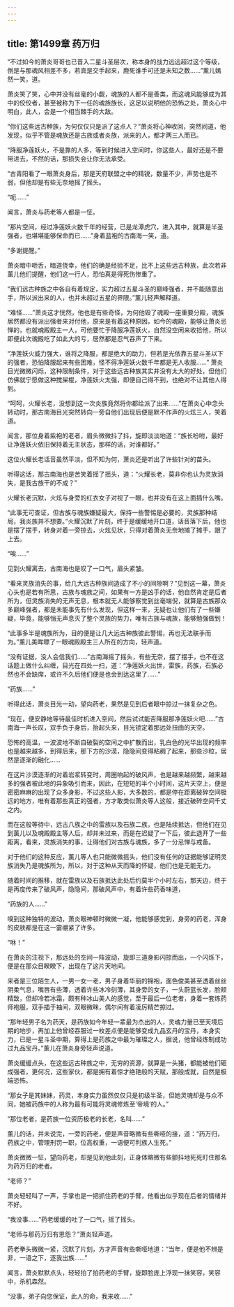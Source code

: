```yaml
---
---
---
```

title: 第1499章 药万归
---



“不过如今的萧炎哥哥也已晋入二星斗圣层次，称本身的战力远远超过这个等级，倒是与那魂风相差不多，若真是交手起来，鹿死谁手可还是未知之数……”薰儿嫣然一笑，道。

萧炎笑了笑，心中并没有丝毫的小觑，魂族的人都不是善类，而这魂风能够成为其中的佼佼者，甚至被称为下一任的魂族族长，这足以说明他的恐怖之处，萧炎心中明白，此人，会是一个相当棘手的大敌。

“你们这些远古种族，为何仅仅只是派了这点人？”萧炎将心神收回，突然间道，他发现，似乎不管是魂族还是古族或者炎族，派来的人，都才两三人而已。

“降服净莲妖火，不是靠的人多，等到时候进入空间时，你这些人，最好还是不要带进去，不然的话，那损失会让你无法承受。

“古青阳看了一眼萧炎身后，那是天府联盟之中的精锐，数量不少，声势也是不弱，但他却是有些无奈地摇了摇头。

“呃……”

闻言，萧炎与药老等人都是一怔。

“那片空间，经过净莲妖火数千年的经营，已是龙潭虎穴，进入其中，就算是半圣强者，也堪堪能够保命而已……”身着蓝袍的古南海一笑，道。

“多谢提醒。”

萧炎暗中咂舌，暗道侥幸，他们的确是经验不足，比不上这些远古种族，此次若非薰儿他们提醒，他们这一行人，恐怕真是得死伤惨重了。

“我们远古种族之中各自有着规定，实力超过五星斗圣的巅峰强者，并不能随意出手，所以派出来的人，也并未超过五星的界限。”薰儿轻声解释道。

“难怪……”萧炎这才恍然，他也是有些奇怪，为何他毁了魂殿一座重要分殿，魂族居然都没有派出强者来对付他，原来是有着这种原因，如今的魂殿，能够让萧炎忌惮的，也就魂殿殿主一人，可他要忙于降服净莲妖火，自然没空闲来收拾他，所以即便此次魂殿吃了如此大的亏，居然都是忍气吞声了下来。

“净莲妖火威力强大，谁将之降服，都是绝大的助力，但若是光依靠五星斗圣以下的强者，恐怕降服起来有些困难，怪不得净莲妖火数千年都是无人收服……” 萧炎目光微微闪烁，这种限制条件，对于这些远古种族其实并没有太大的好处，但他们仿佛就宁愿做这种搅屎棍，净莲妖火太强，即便自己得不到，也绝对不让其他人得到。

“呵呵，火耀长老，没想到这一次炎族竟然将你都给派了出来……”在萧炎心中念头转动时，那古南海目光突然转向一旁自他们出现后便是默不作声的火炫三人，笑着道。

闻言，那位身着紫袍的老者，眉头微微抖了抖，旋即淡淡地道：“族长吩咐，最好让净莲妖火依旧保持着无主状态，那样的话，对谁都好。”

这位火耀长老话音虽然平淡，但不知为何，萧炎还是听出了许些针对的苗头。

听得这话，那古南海也是苦笑着摇了摇头，道：“火耀长老，莫非你也认为灵族消失，是我古族干的不成？”

火耀长老沉默，火炫与身旁的红衣女子对视了一眼，也并没有在这上面插什么嘴。

“此事无可查证，但古族与魂族嫌疑最大，保持一些警惕是必要的，灵族那种结局，我炎族并不想要。”火耀沉默了片刻，终于是缓缓地开口道，话音落下后，他也是摆了摆手，转身对着一旁掠去，火炫见状，只得对着萧炎无奈地摊了摊手，跟了上去。

“唉……”

见到火耀离去，古南海也是叹了一口气，眉头紧皱。

“看来灵族消失的事，给几大远古种族间造成了不小的间隙啊？”见到这一幕，萧炎心头也是若有所思，古族与魂族之间，如果有一方是凶手的话，他自然肯定是后者所为，但灵族消失的无声无息，根本就无人能够察觉到丝毫端倪，就算是古族那众多巅峰强者，都是未能事先有什么发现，但这样一来，无疑也让他们有了一些嫌疑，毕竟，能够悄无声息灭了整个灵族的势力，唯有古族与魂族，能够勉强做到！

“此事多半是魂族所为，目的便是让几大远古种族彼此警惕，再也无法联手而为。”薰儿美眸瞟了一眼魂殿殿主三人所在的方向，轻声道。

“没有证据，没人会信我们……”古南海摇了摇头，有些无奈，摆了摆手，也不在这话题上做什么纠缠，目光在四处一扫，道：“净莲妖火出世，雷族，药族，石族必然也不会缺席，或许不久后他们便是也会到达这里了……”

“药族……”

听得此话，萧炎目光一动，望向药老，果然是见到后者眼中掠过一抹复杂之色。

“现在，便安静地等待最佳时机进入空间，然后试试能否降服那净莲妖火吧……”古南海一声长叹，双手负于身后，抬起头来，目光锁定着那远处扭曲的天空。

恐怖的高温，一波波地不断自破裂的空间之中扩散而出，乳白色的光华出现的频率也是越来越多，到得后来，那下方的沙漠，隐隐间变得粘稠了起来，那些沙粒，居然是逐渐的融化……

在这片沙漠逐渐的对着岩浆转变时，周圈响起的破风声，也是越来越频繁，越来越多的强者被此地的异象吸引而来，因此，在短短的半个小时间，这片天空上，便是密密麻麻的出现了众多身影，不过这些人影，大多数的，都是停在距离破碎空间极远的地方，唯有着那些真正的强者，方才敢类似萧炎等人这般，接近破碎空间千丈之内。

而在这般等待中，远古八族之中的雷族以及石族二族，也是陆续抵达，但他们在见到薰儿以及魂殿殿主等人后，却并未过来，而是在迟疑了一下后，彼此退开了一些距离，看来，灵族消失的事，让得他们对古族与魂族，多了一分忌惮与戒备。

对于他们的这种反应，薰儿等人也只能微微摇头，他们没有任何的证据能够证明灵族消失乃是魂族所为，所以，对于这种从天而降的怀疑，他们也是无能无力。

随着时间的推移，就在雷族以及石族抵达此处后约莫半个小时左右，那天边，终于是再度传来了破风声，隐隐间，那破风声中，有着许些药香味道，

“药族的人……”

嗅到这种独特的波动，萧炎眼神顿时微微一凝，他能够感觉到，身旁的药老，浑身的皮肤都是在这一霎绷紧了许多。

“咻！”

在萧炎的注视下，那远处的空间一阵波动，旋即三道身影闪掠而出，一个闪烁下，便是在那众目睽睽下，出现在了这片天地间。

来者是三位陌生人，一男一女一老，男子身着华丽的锦袍，面色俊美甚至透着丝丝阴柔气息，嘴唇有些薄，透着许些冰冷刻薄，其身旁的女子，一头蔚蓝长发，脸颊精致，但却冷若冰霜，颇有种冰山美人的感觉，至于最后一位老者，身着一套炼药师袍服，双手插于袖间，双眼微眯，偶尔间有着凌厉精芒掠过。

“那年轻男子名为药天，是药族如今年轻一辈最为杰出的人，灵魂力量已至天境后期的地步，再加上他曾经吞服过一枚差点便是能够变成九品玄丹的宝丹，本身实力，已是一星斗圣中期，算得上是药族之中最为璀璨之人，据说，他曾经炼制成功过九品宝丹。”薰儿在萧炎身旁轻声说道。

萧炎缓缓点头，在这些远古种族之中，无穷的资源，就算是一头猪，都能被他们砸成强者，更何况，这些家伙，都是拥有着惊才绝艳般的天赋，那般成就，自然是极端恐怖。

“那女子是其妹妹，药灵，本身实力虽然仅仅只是初级半圣，但她灵魂却是与众不同，她被药族中的人称为最有可能将灵魂修炼至‘帝境’的人。”

“那位老者，是药族一位资历极老的长老，名叫……”

薰儿的话，并未说完，一旁的药老，便是声音略微有些嘶哑的接，道：“药万归，药族之中，管理刑罚一职，位高权重，一语便可判族人生死。”

萧炎微微一怔，望向药老，却是见到他此刻，正身体略微有些颤抖地死死盯住那名为药万归的老者。

“老师？”

萧炎轻轻叫了一声，手掌也是一把抓住药老的手臂，他看出似乎现在后者的情绪并不好。

“我没事……”药老缓缓的吐了一口气，摇了摇头。

“老师与那药万归有恩怨？”萧炎轻声道。

药老拳头微微一紧，沉默了片刻，方才声音有些嘶哑地道：“当年，便是他不辨是非，一语之下，逐我出族……”

闻言，萧炎默默点头，轻轻拍了拍药老的手臂，旋即脸庞上浮现一抹笑容，笑容中，杀机森然。

“没事，弟子向您保证，此人的命，我来收……”